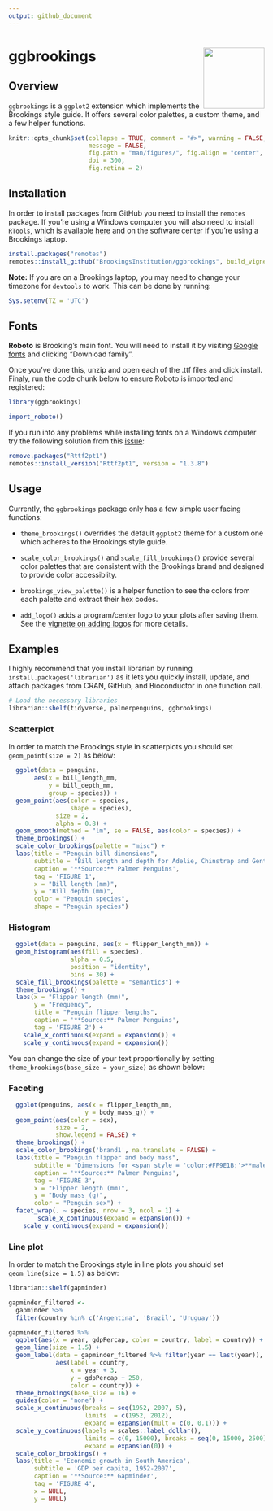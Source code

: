 ```yaml
---
output: github_document
---
```


<!-- README.md is generated from README.Rmd. Please edit that file -->

# ggbrookings <img src="man/figures/logo.png" align="right" width="120"/>

## Overview

`ggbrookings` is a `ggplot2` extension which implements the Brookings style guide.
It offers several color palettes, a custom theme, and a few helper functions.

```r
knitr::opts_chunk$set(collapse = TRUE, comment = "#>", warning = FALSE,
                      message = FALSE, 
                      fig.path = "man/figures/", fig.align = "center",
                      dpi = 300,
                      fig.retina = 2)
```

## Installation

In order to install packages from GitHub you need to install the `remotes` package.
If you're using a Windows computer you will also need to install `RTools`, which is available [here](https://cran.r-project.org/bin/windows/Rtools/) and on the software center if you're using a Brookings laptop.

```r
install.packages("remotes")
remotes::install_github("BrookingsInstitution/ggbrookings", build_vignettes = TRUE)
```

**Note:** If you are on a Brookings laptop, you may need to change your timezone for `devtools` to work.
This can be done by running:

```r
Sys.setenv(TZ = 'UTC')
```

## Fonts

**Roboto** is Brooking's main font.
You will need to install it by visiting [Google fonts](https://fonts.google.com/specimen/Roboto?query=Roboto) and clicking "Download family".

Once you've done this, unzip and open each of the .ttf files and click install.
Finaly, run the code chunk below to ensure Roboto is imported and registered:

```r
library(ggbrookings)
```

```r
import_roboto()
```

If you run into any problems while installing fonts on a Windows computer try the following solution from this [issue](https://github.com/wch/extrafont/issues/88):

```r
remove.packages("Rttf2pt1")
remotes::install_version("Rttf2pt1", version = "1.3.8") 
```

## Usage

Currently, the `ggbrookings` package only has a few simple user facing functions:

-   `theme_brookings()` overrides the default `ggplot2` theme for a custom one which adheres to the Brookings style guide.

-   `scale_color_brookings()` and `scale_fill_brookings()` provide several color palettes that are consistent with the Brookings brand and designed to provide color accessiblity.

-   `brookings_view_palette()` is a helper function to see the colors from each palette and extract their hex codes.

-   `add_logo()` adds a program/center logo to your plots after saving them.
    See the [vignette on adding logos](https://brookingsinstitution.github.io/ggbrookings/articles/logos.html) for more details.

## Examples

I highly recommend that you install librarian by running `install.packages('librarian')` as it lets you quickly install, update, and attach packages from CRAN, GitHub, and Bioconductor in one function call.

```r
# Load the necessary libraries
librarian::shelf(tidyverse, palmerpenguins, ggbrookings)
```

### Scatterplot

In order to match the Brookings style in scatterplots you should set `geom_point(size = 2)` as below:

```r
  ggplot(data = penguins,
       aes(x = bill_length_mm,
           y = bill_depth_mm,
           group = species)) +
  geom_point(aes(color = species,
                 shape = species),
             size = 2,
             alpha = 0.8) +
  geom_smooth(method = "lm", se = FALSE, aes(color = species)) +
  theme_brookings() +
  scale_color_brookings(palette = "misc") +
  labs(title = "Penguin bill dimensions",
       subtitle = "Bill length and depth for Adelie, Chinstrap and Gentoo Penguins at Palmer Station LTER",
       caption = '**Source:** Palmer Penguins',
       tag = 'FIGURE 1',
       x = "Bill length (mm)",
       y = "Bill depth (mm)",
       color = "Penguin species",
       shape = "Penguin species") 
```

### Histogram

```r
  ggplot(data = penguins, aes(x = flipper_length_mm)) +
  geom_histogram(aes(fill = species),
                 alpha = 0.5,
                 position = "identity",
                 bins = 30) +
  scale_fill_brookings(palette = "semantic3") +
  theme_brookings() +
  labs(x = "Flipper length (mm)",
       y = "Frequency",
       title = "Penguin flipper lengths",
       caption = '**Source:** Palmer Penguins',
       tag = 'FIGURE 2') +
    scale_x_continuous(expand = expansion()) +
    scale_y_continuous(expand = expansion())

```

You can change the size of your text proportionally by setting `theme_brookings(base_size = your_size)` as shown below:

### Faceting

```r
  ggplot(penguins, aes(x = flipper_length_mm,
                     y = body_mass_g)) +
  geom_point(aes(color = sex),
             size = 2,
             show.legend = FALSE) +
  theme_brookings() +
  scale_color_brookings('brand1', na.translate = FALSE) +
  labs(title = "Penguin flipper and body mass",
       subtitle = "Dimensions for <span style = 'color:#FF9E1B;'>**male**</span> and <span style = 'color:#003A79;'>**female**</span> Adelie, Chinstrap and Gentoo Penguins at Palmer Station LTER",
       caption = '**Source:** Palmer Penguins',
       tag = 'FIGURE 3',
       x = "Flipper length (mm)",
       y = "Body mass (g)",
       color = "Penguin sex") +
  facet_wrap(. ~ species, nrow = 3, ncol = 1) +
        scale_x_continuous(expand = expansion()) +
    scale_y_continuous(expand = expansion())
```

### Line plot

In order to match the Brookings style in line plots you should set `geom_line(size = 1.5)` as below:

```r
librarian::shelf(gapminder)

gapminder_filtered <-
  gapminder %>% 
  filter(country %in% c('Argentina', 'Brazil', 'Uruguay'))  

gapminder_filtered %>% 
  ggplot(aes(x = year, gdpPercap, color = country, label = country)) +
  geom_line(size = 1.5) +
  geom_label(data = gapminder_filtered %>% filter(year == last(year)), 
             aes(label = country, 
                 x = year + 3, 
                 y = gdpPercap + 250, 
                 color = country)) +
  theme_brookings(base_size = 16) +
  guides(color = 'none') +
  scale_x_continuous(breaks = seq(1952, 2007, 5),
                     limits  = c(1952, 2012),
                     expand = expansion(mult = c(0, 0.1))) +
  scale_y_continuous(labels = scales::label_dollar(), 
                     limits = c(0, 15000), breaks = seq(0, 15000, 2500),
                     expand = expansion(0)) +
  scale_color_brookings() +
  labs(title = 'Economic growth in South America',
       subtitle = 'GDP per capita, 1952-2007',
       caption = '**Source:** Gapminder',
       tag = 'FIGURE 4',
       x = NULL, 
       y = NULL) 
  
```

